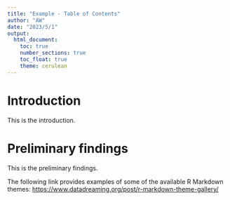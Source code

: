 ```yaml
---
title: "Example - Table of Contents"
author: "AW"
date: "2023/5/1"
output:
  html_document:
    toc: true
    number_sections: true
    toc_float: true
    theme: cerulean
---
```


# Introduction

This is the introduction.

# Preliminary findings

This is the preliminary findings.

The following link provides examples of some of the available R Markdown themes: [https://www.datadreaming.org/post/r-markdown-theme-gallery/](https://www.datadreaming.org/post/r-markdown-theme-gallery/)